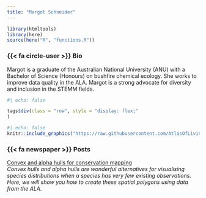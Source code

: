```yaml
---
title: "Margot Schneider"
---
```


```r
library(htmltools)
library(here)
source(here("R", "functions.R"))
```

### {{< fa circle-user >}} Bio 

::: {.grid}
::: {.g-col-6}

Margot is a graduate of the Australian National University (ANU) with a Bachelor of Science (Honours) on bushfire chemical ecology. She works to improve data quality in the ALA. Margot is a strong advocate for diversity and inclusion in the STEMM fields.

```r
#| echo: false

tags$div(class = "row", style = "display: flex;"
)
```
:::
::: {.g-col-6}
```r
#| echo: false
knitr::include_graphics("https://raw.githubusercontent.com/AtlasOfLivingAustralia/ala-labs/main/images/people/margot.jpg")
```
:::
:::

### {{< fa newspaper >}} Posts 

<a href='https://labs.ala.org.au/posts/2022-10-12_alpha-hulls/'>Convex and alpha hulls for conservation mapping</a><br><em>Convex hulls and alpha hulls are wonderful alternatives for visualising species distributions when a species has very few existing observations. Here, we will show you how to create these spatial polygons using data from the ALA.</em><br><br>
